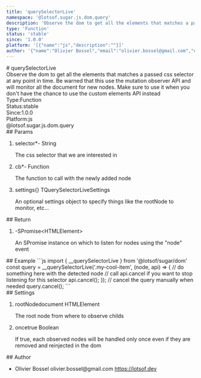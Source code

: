 ```yaml
---
title: 'querySelectorLive'
namespace: '@lotsof.sugar.js.dom.query'
description: 'Observe the dom to get all the elements that matches a passed css selector at any point in time. Be warned that this use the mutation observer API and will monitor all the document for new nodes. Make sure to use it when you don&#39;t have the chance to use the custom elements API instead'
type: 'Function'
status: 'stable'
since: '1.0.0'
platform: '[{"name":"js","description":""}]'
author: '{"name":"Olivier Bossel","email":"olivier.bossel@gmail.com","url":"https://lotsof.dev"}'
---
```

<div class="docmap-mdx">
# querySelectorLive
<div class="_description typo-lead typo-format">
Observe the dom to get all the elements that matches a passed css selector at any point in time.
Be warned that this use the mutation observer API and will monitor all the document for new nodes. Make sure to use it
when you don&#39;t have the chance to use the custom elements API instead
</div>
<div class="_metas">
<div class="_type"><span class="_type-label">Type:</span><span class="_type-value">Function</span></div>
<div class="_status"><span class="_status-label">Status:</span><span class="_status-value -stable">stable</span></div>
<div class="_since"><span class="_since-label">Since:</span><span class="_since-value">1.0.0</span></div>
<div class="_platform"><span class="_platform-label">Platform:</span><span class="_platform-value -js">js</span></div>
</div>
<div class="_namespace">@lotsof.sugar.js.dom.query</div>
<div class="_params">
## Params
<ol class="_list">
<li class="_item">
<span class="_name">selector<span class="_required">*</span></span><span class="_default">-</span> <span class="_type">String</span>
<p class="_description">The css selector that we are interested in</p>
</li>
<li class="_item">
<span class="_name">cb<span class="_required">*</span></span><span class="_default">-</span> <span class="_type">Function</span>
<p class="_description">The function to call with the newly added node</p>
</li>
<li class="_item">
<span class="_name">settings</span><span class="_default">&lcub;&rcub;</span> <span class="_type">TQuerySelectorLiveSettings</span>
<p class="_description">An optional settings object to specify things like the rootNode to monitor&comma; etc&period;&period;&period;</p>
</li>
</ol>
</div>
<div class="_return">
## Return
<ol class="_list">
<li class="_item">
<span class="_default">-</span><span class="_type">SPromise&lt;HTMLElement&gt;</span>
<p class="_description">An SPromise instance on which to listen for nodes using the &quot;node&quot; event</p>
</li>
</ol>
</div>
<div class="_examples">
## Example
```js
import { __querySelectorLive } from '@lotsof/sugar/dom'
const query = __querySelectorLive('.my-cool-item', (node, api) => {
	    // do something here with the detected node
     // call api.cancel if you want to stop listening for this selector
     api.cancel();
});
// cancel the query manually when needed
query.cancel();
```
</div>
<div class="_settings">
## Settings
<ol class="_list">
<li class="_item">
<span class="_name">rootNode</span><span class="_default">document</span> <span class="_type">HTMLElement</span>
<p class="_description">The root node from where to observe childs</p>
</li>
<li class="_item">
<span class="_name">once</span><span class="_default">true</span> <span class="_type">Boolean</span>
<p class="_description">If true, each observed nodes will be handled only once even if they are removed and reinjected in the dom</p>
</li>
</ol>
</div>
<div class="_author">
## Author
<ul class="_list">
<li class="_item">
<span class="_name">Olivier Bossel</span>
<span class="_email">olivier.bossel@gmail.com</span>
<a href="https://lotsof.dev" target="_blank" class="_url">https://lotsof.dev</a>
</li>
</ul>
</div>
</div>